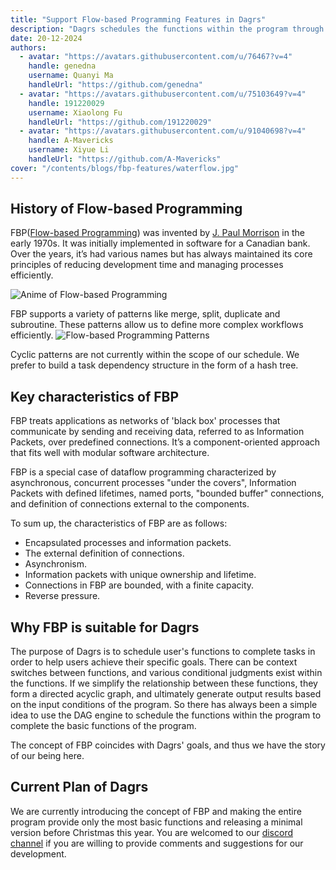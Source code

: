 ```yaml
---
title: "Support Flow-based Programming Features in Dagrs"
description: "Dagrs schedules the functions within the program through a DAG engine to complete the basic functions of the program, which is exactly the scenario where flow-based programming is suitable."
date: 20-12-2024
authors:
  - avatar: "https://avatars.githubusercontent.com/u/76467?v=4"
    handle: genedna
    username: Quanyi Ma
    handleUrl: "https://github.com/genedna"
  - avatar: "https://avatars.githubusercontent.com/u/75103649?v=4"
    handle: 191220029
    username: Xiaolong Fu
    handleUrl: "https://github.com/191220029"
  - avatar: "https://avatars.githubusercontent.com/u/91040698?v=4"
    handle: A-Mavericks
    username: Xiyue Li
    handleUrl: "https://github.com/A-Mavericks"
cover: "/contents/blogs/fbp-features/waterflow.jpg"
---
```


## History of Flow-based Programming

FBP([Flow-based Programming](https://jpaulm.github.io/fbp/index.html)) was invented by [J. Paul Morrison](https://en.wikipedia.org/wiki/J._Paul_Morrison) in the early 1970s. 
It was initially implemented in software for a Canadian bank. Over the years, it’s had various names but has always maintained its core principles of reducing development time and managing processes efficiently.

![Anime of Flow-based Programming](/contents/blogs/fbp-features/fbp_anims.gif "Anime of Flow-based Programming")

FBP supports a variety of patterns like merge, split, duplicate and subroutine. These patterns allow us to define more complex workflows efficiently. 
![Flow-based Programming Patterns](/contents/blogs/fbp-features/fbp-patterns.png "Flow-based Programming Patterns")

Cyclic patterns are not currently within the scope of our schedule. We prefer to build a task dependency structure in the form of a hash tree.

## Key characteristics of FBP 
FBP treats applications as networks of 'black box' processes that communicate by sending and receiving data, referred to as Information Packets, over predefined connections. 
It’s a component-oriented approach that fits well with modular software architecture.

FBP is a special case of dataflow programming characterized by asynchronous, concurrent processes "under the covers", Information Packets with defined lifetimes, named ports, "bounded buffer" connections, and definition of connections external to the components.

To sum up, the characteristics of FBP are as follows:

- Encapsulated processes and information packets. 
- The external definition of connections.
- Asynchronism.
- Information packets with unique ownership and lifetime.
- Connections in FBP are bounded, with a finite capacity.
- Reverse pressure.

## Why FBP is suitable for Dagrs
The purpose of Dagrs is to schedule user's functions to 
complete tasks in order to help users achieve their specific goals. There 
can be context switches between functions, and various conditional judgments 
exist within the functions. If we simplify the relationship between these 
functions, they form a directed acyclic graph, and ultimately generate output 
results based on the input conditions of the program. So there has always been 
a simple idea to use the DAG engine to schedule the functions within the program 
to complete the basic functions of the program.

The concept of FBP coincides with Dagrs' goals, and thus we have the story of our being here.

## Current Plan of Dagrs

We are currently introducing the concept of FBP and making the entire program provide only the most basic functions and releasing a minimal version
before Christmas this year. You are welcomed to our [discord channel](https://discord.gg/4JzaNkRP) if you are willing to provide comments and suggestions for our development.
